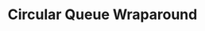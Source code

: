 ---
id: "ds_tf_med_009"
questionType: "TRUE_FALSE"
title: "Circular Queue Wraparound"
statement: "In a circular queue, rear can wrap around to the front."
difficulty: "MEDIUM"
category: "Data Structures"
correctAnswer: true
explanation: "Circular queues use modulo arithmetic to wrap rear index."
---